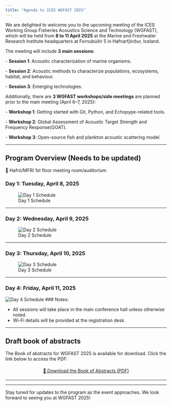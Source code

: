 ```yaml
---
title: "Agenda to ICES WGFAST 2025"
---
```


We are delighted to welcome you to the upcoming meeting of the ICES Working Group Fisheries Acoustics Science and Technology (WGFAST), which will be held from **8 to 11 April 2025** at the Marine and Freshwater Research Institute headquarters at Fornubúðir 5 in Hafnarfjörður, Iceland.

The meeting will include **3 main sessions**:

\- **Session 1**: Acoustic characterization of marine organisms.

\- **Session 2**: Acoustic methods to characterize populations, ecosystems, habitat, and behaviour.

\- **Session 3**: Emerging technologies.


Additionally, there are **3 WGFAST workshops/side meetings** are planned prior to the main meeting (April 6–7, 2025):

\- **Workshop 1**: Getting started with Git, Python, and Echopype-related tools.


\- **Workshop 2**: Global Assessment of Acoustic Target Strength and Frequency Response(GOAT).


\- **Workshop 3**: Open-source fish and plankton acoustic scattering model.


------------------------------------------------------------------------

## **Program Overview (Needs to be updated)**

🏨 Hafró/MFRI 1st floor meeting room/auditorium

<!--### **Day 1: Tuesday, April 8, 2025**

-   **08:15** - Departure form Reykjavik.
-   **09:00** - Opening remarks and keynote address by MFRI director.
-   **10:00** - **Session 1**: Acoustic characterization of marine organisms.
-   **12:00** - Lunch break.
-   **13:30** - Continuation of **Session 1**.
-   **15:30** - Coffee break.
-   **16:00** - Continuation of **Session 1**.
-   **18:00** - Poster session/Icebreaker.
-   **20:00** - End of Day 1 & **transport to Reykjavík**.

------------------------------------------------------------------------

### **Day 2: Wednesday, April 9, 2025**

-   **08:15** - Departure form Reykjavik.
-   **09:00** - **Session 2**: Acoustic methods to characterize populations, ecosystems, habitat, and behaviour.
-   **11:00** - Coffee break.
-   **11:30** - Continuation of **Session 2**.
-   **13:00** - Lunch break.
-   **14:30** - Continuation of **Session 2**.
-   **17:00** - Lecture by Simrad.
-   **18:00** - End of day 2 & **transport to Reykjavík**.

------------------------------------------------------------------------

### **Day 3: Thursday, April 10, 2025**

-   **08:15** - Departure form Reykjavik.
-   **09:00** - **Session 3**: Emerging technologies.
-   **11:00** - Coffee break.
-   **11:30** - Panel discussion continuation.
-   **13:00** - Lunch break.
-   **14:30** - Continuation of **Session 3**.
-   **17:30** - Visit of the new MFRI vessel.
-   **18:30** - Conference dinner at Ægir.
-   **22:00** - End of day 3 & **transport to Reykjavík**.

------------------------------------------------------------------------

### **Day 4: Friday, April 11, 2025**

-   **08:15** - Departure form Reykjavik.
-   **09:00** - Session 3 continuation.
-   **10:00** - Session 3 continuation.
-   **12:00** - Lunch break.
-   **14:00** - Business meeting continuation.
-   **15:20** - End of WGFAST 2025.
-   **15:30** - **Transport to Reykjavík**

------------------------------------------------------------------------

### **Day 5: Saturday, April 12, 2025**

-   **13:00** - Excursion: Exploring Kleifarvatn, drive to Grindavík, looking at fissures and the consequences of the 2022 earthquakes and MFRI Aquaculture facility at Staður ('Place').
-   **19:00** - Arrival Reykjavik -->




### **Day 1: Tuesday, April 8, 2025**

![Day 1 Schedule](schedule/day_8th.png)

------------------------------------------------------------------------

### **Day 2: Wednesday, April 9, 2025**

![Day 2 Schedule](schedule/day_9th.png)

------------------------------------------------------------------------

### **Day 3: Thursday, April 10, 2025**
![Day 3 Schedule](schedule/day_10th.png)

------------------------------------------------------------------------

### **Day 4: Friday, April 11, 2025**
![Day 4 Schedule](schedule/day_11th.png)
### Notes:

-   All sessions will take place in the main conference hall unless otherwise noted.
-   Wi-Fi details will be provided at the registration desk.




------------------------------------------------------------------------

## **Draft book of abstracts**

The Book of abstracts for WGFAST 2025 is available for download. Click the link below to access the PDF:

::: {style="text-align: center; margin: 20px 0;"}
[📄 Download the Book of Abstracts (PDF)](pdfs/ICES%20WGFAST_book_of_abstracts%202025.pdf)
:::

------------------------------------------------------------------------

```{=html}
<!--::: {style="text-align: center;"}
<img src="images/WGFAST2025Globalschedule_99142486.png" alt="Program Overview" style="width: 70%; margin: 20px;"/>
:::
-->
```

------------------------------------------------------------------------

Stay tuned for updates to the program as the event approaches. We look forward to seeing you at WGFAST 2025!
